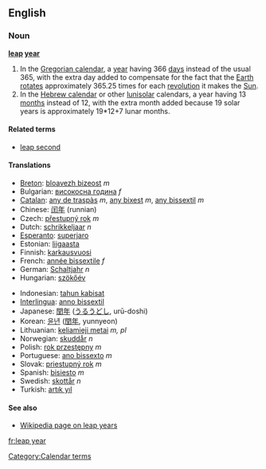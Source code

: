 ==English==

===Noun===
'''[[leap]] [[year]]'''

# In the [[Gregorian calendar]], a [[year]] having 366 [[day]]s instead of the usual 365, with the extra day added to compensate for the fact that the [[Earth]] [[rotate]]s approximately 365.25 times for each [[revolution]] it makes the [[Sun]].
# In the [[Hebrew calendar]] or other [[lunisolar]] calendars, a year having 13 [[month]]s instead of 12, with the extra month added because 19 solar years is approximately 19*12+7 lunar months.

====Related terms====
*[[leap second]]

====Translations====
{{top}}
*[[Breton]]: [[bloavezh bizeost]] ''m''
*Bulgarian: [[високосна година]] ''f''
*[[Catalan]]: [[any de traspàs]] ''m'', [[any bixest]] ''m'', [[any bissextil]] ''m''
*Chinese: [[闰年]] (runnian)
*Czech: [[přestupný rok]] ''m''
*Dutch: [[schrikkeljaar]] ''n''
*[[Esperanto]]: [[superjaro]]
*Estonian: [[liigaasta]]
*Finnish: [[karkausvuosi]]
*French: [[année bissextile]] ''f''
*German: [[Schaltjahr]] ''n''
*Hungarian: [[szökőév]]
{{mid}}
*Indonesian: [[tahun kabisat]]
*[[Interlingua]]: [[anno bissextil]]
*Japanese: [[閏年]] ([[うるうどし]], urū-doshi)
*Korean: [[윤년]] ([[閏年]], yunnyeon)
*Lithuanian: [[keliamieji metai]] ''m, pl''
*Norwegian: [[skuddår]] ''n''
*Polish: [[rok przestępny]] ''m''
*Portuguese: [[ano bissexto]] ''m''
*Slovak: [[priestupný rok]] ''m''
*Spanish: [[bisiesto]] ''m''
*Swedish: [[skottår]] ''n''
*Turkish: [[artık yıl]]
{{bottom}}

====See also====
*[[w:leap_year|Wikipedia page on leap years]]

[[Category:Calendar terms]]
[[fr:leap year]]
